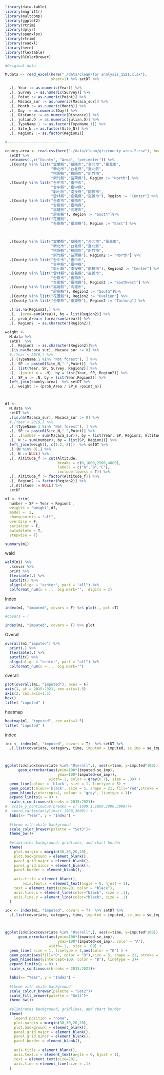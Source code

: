 ```r
library(data.table)
library(magrittr)
library(multcomp)
library(ggplot2)
library(rtrim)
library(dplyr)
library(openxlsx)
library(rtrim)
library(readxl)
library(here)
library(flextable)
library(RColorBrewer) 
```


```r
#Original data---- 

M.data <- read_excel(here("./data/clean/for analysis_1521.xlsx"),
                     sheet=1) %>% setDT %>% 

  .[, Year := as.numeric(Year)] %>% 
  .[, Survey := as.numeric(Survey)] %>% 
  .[, Point := as.numeric(Point)] %>% 
  .[, Macaca_sur := as.numeric(Macaca_sur)] %>% 
  .[, Month := as.numeric(Month)] %>% 
  .[, Day := as.numeric(Day)] %>% 
  .[, Distance := as.numeric(Distance)] %>% 
  .[, julian.D := as.numeric(julian.D)] %>% 
  .[, TypeName.1 := as.factor(TypeName.1)] %>% 
  .[, Site_N := as.factor(Site_N)] %>% 
  .[, Region2 := as.factor(Region2)] 

#----------------------------

county.area <- read.csv(here("./data/clean/gis/county area-2.csv"), header = T) %>% 
  setDT %>% 
  setnames(.,c("County", "Area", "perimeter")) %>% 
  .[County %in% list("宜蘭縣","基隆市","台北市","臺北市",
                     "新北市","台北縣","臺北縣",
                     "桃園縣","桃園市","新竹市",
                     "新竹縣","苗栗縣"), Region := "North"] %>%
  .[County %in% list("台中市","臺中市",
                     "台中縣","臺中縣",
                     "彰化縣","南投縣","南投市",
                     "雲林縣","嘉義縣","嘉義市"), Region := "Center"] %>%
  .[County %in% list("台南市","臺南市",
                     "台南縣","臺南縣",
                     "高雄縣","高雄市",
                     "屏東縣"), Region := "South"]%>%
  .[County %in% list("花蓮縣",
                     "台東縣","臺東縣"), Region := "East"] %>% 
  
  
  
  .[County %in% list("宜蘭縣","基隆市","台北市","臺北市",
                     "新北市","台北縣","臺北縣",
                     "桃園縣","桃園市","新竹市",
                     "新竹縣","苗栗縣"), Region2 := "North"] %>% 
  .[County %in% list("台中市","臺中市",
                     "台中縣","臺中縣",
                     "彰化縣","南投縣","南投市"), Region2 := "Center"] %>% 
  .[County %in% list("雲林縣","嘉義縣","嘉義市",
                     "台南市","臺南市",
                     "台南縣","臺南縣"), Region2 := "Southwest"] %>%
  .[County %in% list("高雄縣","高雄市",
                     "屏東縣"), Region2 := "South"]%>%
  .[County %in% list("花蓮縣"), Region2 := "Hualien"] %>%
  .[County %in% list("台東縣","臺東縣"), Region2 := "Taitung"] %>% 
  
  .[!is.na(Region2),] %>% 
  .[, .(area=sum(Area)), by = list(Region2)] %>% 
  .[, prob_Area:= (area/sum(area))] %>% 
  .[, Region2 := as.character(Region2)]

weight <- 
  M.data %>% 
  setDT  %>% 
  .[, Region2 := as.character(Region2)]%>% 
  .[is.na(Macaca_sur), Macaca_sur := 0] %>% 
  #.[Year < 2019,] %>%
  .[!(TypeName.1 %in% "Not forest"), ] %>% 
  .[, SP := paste0(Site_N,"-",Point)]  %>%
  .[, list(Year, SP, Survey, Region2)] %>%
  .[, .(point_n = .N), by = list(Year, SP, Region2)] %>% 
  .[, SP_n := .N, by = list(Year,Region2)] %>%
  left_join(county.area)  %>% setDT %>%
  .[, weight := (prob_Area / SP_n /point_n)]  



df <- 
  M.data %>% 
  setDT %>% 
  .[is.na(Macaca_sur), Macaca_sur := 0] %>% 
  #.[Year < 2019,] %>%
  .[!(TypeName.1 %in% "Not forest"), ] %>% 
  .[, SP := paste0(Site_N,"-",Point)] %>% 
  .[, .(number = sum(Macaca_sur)), by = list(Year, SP, Region2, Altitude)] %>% 
  .[, N := sum(number), by = list(SP, Region2)] %>% 
  left_join(weight[, c(1:2, 8)])  %>% setDT %>%
  .[!(N %in% 0),] %>% 
  .[, N := NULL] %>% 
  .[, Altitude_f := cut(Altitude,
                        breaks = c(0,1000,2500,4000),
                        labels = c("A","B","C"),
                        include.lowest = T)] %>%
  .[, Altitude_f := factor(Altitude_f)] %>%
  .[, Region2 := factor(Region2)] %>% 
  .[,Altitude := NULL] %>% 
  setDF
```


```r
m1 <- trim(
  number ~ SP + Year + Region2 ,
  weights = "weight",df,
  model =  2,
  changepoints = "all",
  overdisp = F,
  serialcor = F, 
  autodelete = T, 
  stepwise = F)
```


```r
summary(m1)
```

wald
```r
wald(m1) %>% 
  .$covar %>% 
  print %>% 
  flextable(.) %>% 
  autofit() %>% 
  align(align = "center", part = "all") %>% 
  colformat_num(x = .,  big.mark="",  digits = 2)
```


Index  
```r
index(m1, "imputed", covars = F) %>% plot(., pct =T)
```


```r
#covars = T

index(m1, "imputed", covars = T) %>% plot
```

Overall
```r
overall(m1,"imputed") %>% 
  print(.) %>% 
  flextable(.) %>% 
  autofit() %>% 
  align(align = "center", part = "all") %>% 
  colformat_num(x = .,  big.mark="")
```

overall  
```r
plot(overall(m1, "imputed"), axes = F)
axis(1, at = 2015:2021, cex.axis=1.5)
axis(2, cex.axis=1.5)
box()
title( "imputed" )
```

heatmap
```r
heatmap(m1, "imputed", cex.axis=1.5) 
title( "imputed" )
```

index
```r
idx <- index(m1, "imputed", covars = T)  %>% setDT %>%
  .[,list(covariate, category, time, imputed = imputed, se_imp = se_imp)] 



ggplot(idx[idx$covariate %in% "Overall",], aes(x=time, y=imputed*100)) +
      geom_errorbar(aes(ymin=100*(imputed-se_imp),
                        ymax=100*(imputed+se_imp)),
                    width=.1, color = gray(0.7), size = .09) +
  geom_line(colour = 'black', size = 1, linetype = 5) +
  geom_point(colour='black', size = 5, shape = 21, fill='red',stroke = 2) +
  geom_hline(yintercept=1, colour = "grey", linetype = 3)+
  expand_limits(y = 0) +
  scale_x_continuous(breaks = 2015:2021)+
#  scale_y_continuous(breaks = c(-1000,1,1000,2000,3000))+
#  coord_cartesian(ylim=c(-1500,3000)) +
  labs(x= "Year", y = "Index") + 
  
  #theme with white background
  scale_color_brewer(palette = "Set3")+
  theme_bw()+
  
  #eliminates background, gridlines, and chart border
  theme(
    plot.margin = margin(30,30,20,20),
    plot.background = element_blank(),
    panel.grid.major = element_blank(),
    panel.grid.minor = element_blank(),
    panel.border = element_blank(),
    
    axis.title = element_blank(),
        axis.text.x = element_text(angle = 0, hjust = 1),
    text = element_text(size=20, color = "black"),
    axis.line.x = element_line(color="black", size = .1),
    axis.line.y = element_line(color="black", size = .1)
  )
```

```r
idx <- index(m1, "imputed", covars = T)  %>% setDT %>%
  .[,list(covariate, category, time, imputed = imputed, se_imp = se_imp)] 



ggplot(idx[idx$covariate %in% "Overall",], aes(x=time, y=imputed*100)) +
      geom_errorbar(aes(ymin=100*(imputed-se_imp),
                        ymax=100*(imputed+se_imp), color = "A"),
                    width=.1,  size = .09) +
  geom_line( size = 1, linetype = 1,aes(color = "B") ) +
  geom_point(aes(fill="D", color = "D"),size = 5, shape = 21, stroke = 2) +
  geom_hline(aes(yintercept=100, color = "D"), linetype = 3)+
  expand_limits(y = 0) +
  scale_x_continuous(breaks = 2015:2021)+

  labs(x= "Year", y = "Index") + 
  
  #theme with white background
  scale_colour_brewer(palette = "Set2")+
  scale_fill_brewer(palette = "Set3")+
  theme_bw()+
  
  #eliminates background, gridlines, and chart border
  theme(
    legend.position = "none",
    plot.margin = margin(30,30,20,20),
    plot.background = element_blank(),
    panel.grid.major = element_blank(),
    panel.grid.minor = element_blank(),
    panel.border = element_blank(),
    
    axis.title = element_blank(),
    axis.text.x = element_text(angle = 0, hjust = 1),
    text = element_text(size=20),
    axis.line = element_line(size = .1)
  )
```

